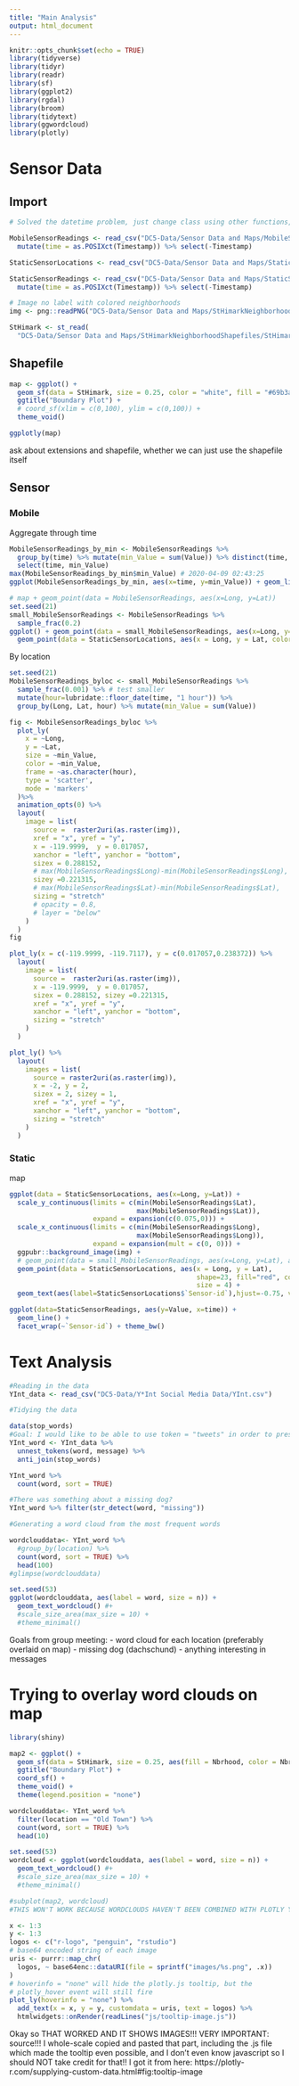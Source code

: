 ```yaml
---
title: "Main Analysis"
output: html_document
---
```


```r
knitr::opts_chunk$set(echo = TRUE)
library(tidyverse)
library(tidyr)
library(readr)
library(sf)
library(ggplot2)
library(rgdal)
library(broom)
library(tidytext)
library(ggwordcloud)
library(plotly)
```


# Sensor Data

## Import
```r
# Solved the datetime problem, just change class using other functions, not readr

MobileSensorReadings <- read_csv("DC5-Data/Sensor Data and Maps/MobileSensorReadings.csv") %>% 
  mutate(time = as.POSIXct(Timestamp)) %>% select(-Timestamp)

StaticSensorLocations <- read_csv("DC5-Data/Sensor Data and Maps/StaticSensorLocations.csv")

StaticSensorReadings <- read_csv("DC5-Data/Sensor Data and Maps/StaticSensorReadings.csv") %>% 
  mutate(time = as.POSIXct(Timestamp)) %>% select(-Timestamp)

# Image no label with colored neighborhoods
img <- png::readPNG("DC5-Data/Sensor Data and Maps/StHimarkNeighborhoodMapNoLabels.png")
```

```r
StHimark <- st_read(
  "DC5-Data/Sensor Data and Maps/StHimarkNeighborhoodShapefiles/StHimark.shp")
```

## Shapefile 

```r
map <- ggplot() + 
  geom_sf(data = StHimark, size = 0.25, color = "white", fill = "#69b3a2") + 
  ggtitle("Boundary Plot") + 
  # coord_sf(xlim = c(0,100), ylim = c(0,100)) +
  theme_void() 

ggplotly(map)
```

ask about extensions and shapefile, whether we can just use the shapefile itself 


## Sensor 

### Mobile

Aggregate through time 

```r
MobileSensorReadings_by_min <- MobileSensorReadings %>%
  group_by(time) %>% mutate(min_Value = sum(Value)) %>% distinct(time, .keep_all=T)%>%
  select(time, min_Value)
max(MobileSensorReadings_by_min$min_Value) # 2020-04-09 02:43:25	
ggplot(MobileSensorReadings_by_min, aes(x=time, y=min_Value)) + geom_line()
```


```r
# map + geom_point(data = MobileSensorReadings, aes(x=Long, y=Lat))
set.seed(21)
small_MobileSensorReadings <- MobileSensorReadings %>%
  sample_frac(0.2)
ggplot() + geom_point(data = small_MobileSensorReadings, aes(x=Long, y=Lat)) +
  geom_point(data = StaticSensorLocations, aes(x = Long, y = Lat, color = "red")) 
```

By location

```r
set.seed(21)
MobileSensorReadings_byloc <- small_MobileSensorReadings %>%
  sample_frac(0.001) %>% # test smaller 
  mutate(hour=lubridate::floor_date(time, "1 hour")) %>%
  group_by(Long, Lat, hour) %>% mutate(min_Value = sum(Value))

fig <- MobileSensorReadings_byloc %>%
  plot_ly(
    x = ~Long, 
    y = ~Lat, 
    size = ~min_Value, 
    color = ~min_Value, 
    frame = ~as.character(hour), 
    type = 'scatter',
    mode = 'markers'
  )%>%
  animation_opts(0) %>%
  layout(
    image = list(  
      source =  raster2uri(as.raster(img)),
      xref = "x", yref = "y",
      x = -119.9999,  y = 0.017057,
      xanchor = "left", yanchor = "bottom",
      sizex = 0.288152,
      # max(MobileSensorReadings$Long)-min(MobileSensorReadings$Long), 
      sizey =0.221315, 
      # max(MobileSensorReadings$Lat)-min(MobileSensorReadings$Lat),
      sizing = "stretch"
      # opacity = 0.8,
      # layer = "below"
    )
  )
fig

plot_ly(x = c(-119.9999, -119.7117), y = c(0.017057,0.238372)) %>%
  layout(
    image = list(
      source =  raster2uri(as.raster(img)),
      x = -119.9999,  y = 0.017057,
      sizex = 0.288152, sizey =0.221315,
      xref = "x", yref = "y",
      xanchor = "left", yanchor = "bottom",
      sizing = "stretch"
    )
  )

plot_ly() %>%
  layout(
    images = list(
      source = raster2uri(as.raster(img)),
      x = -2, y = 2, 
      sizex = 2, sizey = 1,
      xref = "x", yref = "y",
      xanchor = "left", yanchor = "bottom",
      sizing = "stretch"
    )
  )
```


### Static

map 

```r
ggplot(data = StaticSensorLocations, aes(x=Long, y=Lat)) + 
  scale_y_continuous(limits = c(min(MobileSensorReadings$Lat),
                                max(MobileSensorReadings$Lat)),
                     expand = expansion(c(0.075,0))) +
  scale_x_continuous(limits = c(min(MobileSensorReadings$Long),
                                max(MobileSensorReadings$Long)),
                     expand = expansion(mult = c(0, 0))) + 
  ggpubr::background_image(img) +
  # geom_point(data = small_MobileSensorReadings, aes(x=Long, y=Lat), alpha = 0.2) +
  geom_point(data = StaticSensorLocations, aes(x = Long, y = Lat), 
                                               shape=23, fill="red", color="black",
                                               size = 4) +
  geom_text(aes(label=StaticSensorLocations$`Sensor-id`),hjust=-0.75, vjust=1)

```
 

```r
ggplot(data=StaticSensorReadings, aes(y=Value, x=time)) +
  geom_line() + 
  facet_wrap(~`Sensor-id`) + theme_bw()
```


# Text Analysis

```r
#Reading in the data
YInt_data <- read_csv("DC5-Data/Y*Int Social Media Data/YInt.csv")
```

```r
#Tidying the data

data(stop_words)
#Goal: I would like to be able to use token = "tweets" in order to preserve # and @ (which are important in understanding tweeting patterns). I don't understand the error message that comes up when I do that, though
YInt_word <- YInt_data %>%
  unnest_tokens(word, message) %>% 
  anti_join(stop_words)

YInt_word %>% 
  count(word, sort = TRUE)
```

```r
#There was something about a missing dog?
YInt_word %>% filter(str_detect(word, "missing"))
```

```r
#Generating a word cloud from the most frequent words

wordclouddata<- YInt_word %>% 
  #group_by(location) %>% 
  count(word, sort = TRUE) %>% 
  head(100)
#glimpse(wordclouddata)

set.seed(53)
ggplot(wordclouddata, aes(label = word, size = n)) +
  geom_text_wordcloud() #+
  #scale_size_area(max_size = 10) +
  #theme_minimal()
```


Goals from group meeting:
- word cloud for each location (preferably overlaid on map)
- missing dog (dachschund)
- anything interesting in messages


# Trying to overlay word clouds on map
```r
library(shiny)
```

```r
map2 <- ggplot() + 
  geom_sf(data = StHimark, size = 0.25, aes(fill = Nbrhood, color = Nbrhood)) + 
  ggtitle("Boundary Plot") + 
  coord_sf() +
  theme_void() +
  theme(legend.position = "none")
```


```r
wordclouddata<- YInt_word %>% 
  filter(location == "Old Town") %>% 
  count(word, sort = TRUE) %>% 
  head(10)

set.seed(53)
wordcloud <- ggplot(wordclouddata, aes(label = word, size = n)) +
  geom_text_wordcloud() #+
  #scale_size_area(max_size = 10) +
  #theme_minimal()

#subplot(map2, wordcloud)
#THIS WON'T WORK BECAUSE WORDCLOUDS HAVEN'T BEEN COMBINED WITH PLOTLY YET i'm so sad :'(
```
```r
x <- 1:3 
y <- 1:3
logos <- c("r-logo", "penguin", "rstudio")
# base64 encoded string of each image
uris <- purrr::map_chr(
  logos, ~ base64enc::dataURI(file = sprintf("images/%s.png", .x))
)
# hoverinfo = "none" will hide the plotly.js tooltip, but the 
# plotly_hover event will still fire
plot_ly(hoverinfo = "none") %>%
  add_text(x = x, y = y, customdata = uris, text = logos) %>%
  htmlwidgets::onRender(readLines("js/tooltip-image.js"))
```
Okay so THAT WORKED AND IT SHOWS IMAGES!!!
VERY IMPORTANT: source!!! I whole-scale copied and pasted that part, including the .js file which made the tooltip even possible, and I don't even know javascript so I should NOT take credit for that!! I got it from here: https://plotly-r.com/supplying-custom-data.html#fig:tooltip-image


